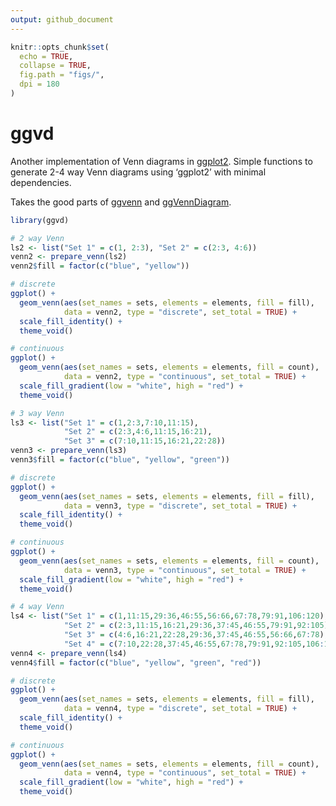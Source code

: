 ```yaml
---
output: github_document
---
```


<!-- README.md is generated from README.Rmd. Please edit that file -->

```r
knitr::opts_chunk$set(
  echo = TRUE,
  collapse = TRUE,
  fig.path = "figs/",
  dpi = 180
)
```

# ggvd

<!-- badges: start -->
<!-- badges: end -->

Another implementation of Venn diagrams in 
[ggplot2](https://github.com/tidyverse/ggplot2/). Simple functions to 
generate 2-4 way Venn diagrams using 'ggplot2' with minimal dependencies.

Takes the good parts of [ggvenn](https://github.com/yanlinlin82/ggvenn) 
and [ggVennDiagram](https://github.com/gaospecial/ggVennDiagram).

```r
library(ggvd)
```

```r
# 2 way Venn
ls2 <- list("Set 1" = c(1, 2:3), "Set 2" = c(2:3, 4:6))
venn2 <- prepare_venn(ls2)
venn2$fill = factor(c("blue", "yellow"))

# discrete
ggplot() +
  geom_venn(aes(set_names = sets, elements = elements, fill = fill),
            data = venn2, type = "discrete", set_total = TRUE) +
  scale_fill_identity() + 
  theme_void()

# continuous
ggplot() +
  geom_venn(aes(set_names = sets, elements = elements, fill = count),
            data = venn2, type = "continuous", set_total = TRUE) +
  scale_fill_gradient(low = "white", high = "red") + 
  theme_void()
```

```r
# 3 way Venn
ls3 <- list("Set 1" = c(1,2:3,7:10,11:15), 
            "Set 2" = c(2:3,4:6,11:15,16:21), 
            "Set 3" = c(7:10,11:15,16:21,22:28))
venn3 <- prepare_venn(ls3)
venn3$fill = factor(c("blue", "yellow", "green"))

# discrete
ggplot() +
  geom_venn(aes(set_names = sets, elements = elements, fill = fill),
            data = venn3, type = "discrete", set_total = TRUE) +
  scale_fill_identity() + 
  theme_void()

# continuous
ggplot() +
  geom_venn(aes(set_names = sets, elements = elements, fill = count),
            data = venn3, type = "continuous", set_total = TRUE) +
  scale_fill_gradient(low = "white", high = "red") + 
  theme_void()
```

```r
# 4 way Venn
ls4 <- list("Set 1" = c(1,11:15,29:36,46:55,56:66,67:78,79:91,106:120),
            "Set 2" = c(2:3,11:15,16:21,29:36,37:45,46:55,79:91,92:105),
            "Set 3" = c(4:6,16:21,22:28,29:36,37:45,46:55,56:66,67:78),
            "Set 4" = c(7:10,22:28,37:45,46:55,67:78,79:91,92:105,106:120))
venn4 <- prepare_venn(ls4)
venn4$fill = factor(c("blue", "yellow", "green", "red"))

# discrete
ggplot() +
  geom_venn(aes(set_names = sets, elements = elements, fill = fill),
            data = venn4, type = "discrete", set_total = TRUE) +
  scale_fill_identity() + 
  theme_void()

# continuous
ggplot() +
  geom_venn(aes(set_names = sets, elements = elements, fill = count),
            data = venn4, type = "continuous", set_total = TRUE) +
  scale_fill_gradient(low = "white", high = "red") + 
  theme_void()
```
